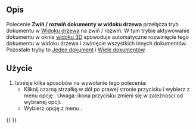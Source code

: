 <languages/>

{{Docnav/pl
|[[Std_TreeMultiDocument/pl|Wiele dokumentów w widoku drzewa]]
|[[Std_TreeDrag/pl|Przeciąganie w widoku drzewa]]
|[[Std_View_Menu/pl|Std: Menu widok]]
|IconL=Std_TreeMultiDocument.svg
|IconR=Std_TreeDrag.svg
|IconC=Freecad.svg
}}

{{GuiCommand/pl
|Name=Std TreeCollapseDocument
|Name/pl=Std: Przeciąganie w widoku drzewa
|MenuLocation=Widok → Akcje widoku drzewa → Rozpocznij przeciąganie
|Workbenches=wszystkie
|Version=0.19
|SeeAlso=[[Std_TreeSingleDocument/pl|Jeden dokument]], [[Std_TreeMultiDocument/pl|Wiele dokumentów]]
}}

<span id="Description"></span>
==Opis==

Polecenie '''Zwiń / rozwiń dokumenty w widoku drzewa''' przełącza tryb dokumentu w [[Tree_view/pl|Widoku drzewa]] na zwiń / rozwiń. W tym trybie aktywowanie dokumentu w oknie [[3D_view/pl|widoku 3D]] spowoduje automatyczne rozwinięcie tego dokumentu w widoku drzewa i zwinięcie wszystkich innych dokumentów. Pozostałe tryby to [[Std_TreeSingleDocument/pl|Jeden dokument]] i [[Std_TreeMultiDocument/pl|Wiele dokumentów]].

<span id="Usage"></span>
==Użycie==

# Istnieje kilka sposobów na wywołanie tego polecenia:
#* Kliknij czarną strzałkę w dół po prawej stronie przycisku {{Button|[[Image:Std_TreeSyncView.svg|16px]]}} i wybierz z menu opcję {{MenuCommand|Zwiń / rozwiń}}. Uwaga: ikona przycisku zmieni się w zależności od wybranej opcji.
#* Wybierz opcję z menu {{MenuCommand|Widok → Akcje widoku drzewa → Zwiń / rozwiń}}.


{{Docnav/pl
|[[Std_TreeMultiDocument/pl|Wiele dokumentów w widoku drzewa]]
|[[Std_TreeDrag/pl|Przeciąganie w widoku drzewa]]
|[[Std_View_Menu/pl|Std: Menu widok]]
|IconL=Std_TreeMultiDocument.svg
|IconR=Std_TreeDrag.svg
|IconC=Freecad.svg
}}

{{Std_Base_navi{{#translation:}}}}
{{Userdocnavi{{#translation:}}}}
